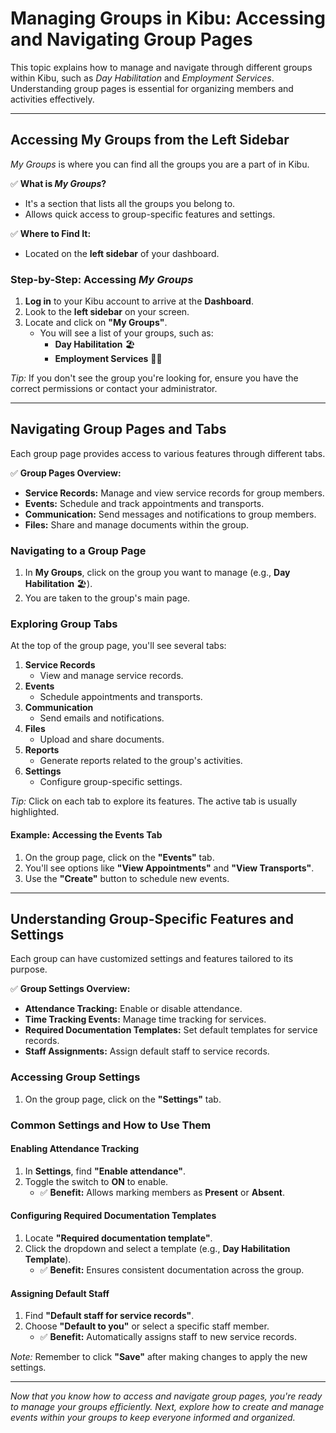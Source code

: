 # Managing Groups in Kibu: Accessing and Navigating Group Pages

This topic explains how to manage and navigate through different groups within Kibu, such as *Day Habilitation* and *Employment Services*. Understanding group pages is essential for organizing members and activities effectively.

---

## Accessing **My Groups** from the Left Sidebar

*My Groups* is where you can find all the groups you are a part of in Kibu.

✅ **What is *My Groups*?**
- It's a section that lists all the groups you belong to.
- Allows quick access to group-specific features and settings.

✅ **Where to Find It:**
- Located on the **left sidebar** of your dashboard.

### Step-by-Step: Accessing *My Groups*

1. **Log in** to your Kibu account to arrive at the **Dashboard**.
2. Look to the **left sidebar** on your screen.
3. Locate and click on **"My Groups"**.
   - You will see a list of your groups, such as:
     - **Day Habilitation** 🏖️
     - **Employment Services** 👷‍♂️

*Tip:* If you don't see the group you're looking for, ensure you have the correct permissions or contact your administrator.

---

## Navigating Group Pages and Tabs

Each group page provides access to various features through different tabs.

✅ **Group Pages Overview:**
- **Service Records:** Manage and view service records for group members.
- **Events:** Schedule and track appointments and transports.
- **Communication:** Send messages and notifications to group members.
- **Files:** Share and manage documents within the group.

### Navigating to a Group Page

1. In **My Groups**, click on the group you want to manage (e.g., **Day Habilitation** 🏖️).
2. You are taken to the group's main page.

### Exploring Group Tabs

At the top of the group page, you'll see several tabs:

1. **Service Records**
   - View and manage service records.
2. **Events**
   - Schedule appointments and transports.
3. **Communication**
   - Send emails and notifications.
4. **Files**
   - Upload and share documents.
5. **Reports**
   - Generate reports related to the group's activities.
6. **Settings**
   - Configure group-specific settings.

*Tip:* Click on each tab to explore its features. The active tab is usually highlighted.

#### Example: Accessing the **Events** Tab

1. On the group page, click on the **"Events"** tab.
2. You'll see options like **"View Appointments"** and **"View Transports"**.
3. Use the **"Create"** button to schedule new events.

---

## Understanding Group-Specific Features and Settings

Each group can have customized settings and features tailored to its purpose.

✅ **Group Settings Overview:**
- **Attendance Tracking:** Enable or disable attendance.
- **Time Tracking Events:** Manage time tracking for services.
- **Required Documentation Templates:** Set default templates for service records.
- **Staff Assignments:** Assign default staff to service records.

### Accessing Group Settings

1. On the group page, click on the **"Settings"** tab.

### Common Settings and How to Use Them

#### Enabling Attendance Tracking

1. In **Settings**, find **"Enable attendance"**.
2. Toggle the switch to **ON** to enable.
   - ✅ **Benefit:** Allows marking members as **Present** or **Absent**.

#### Configuring Required Documentation Templates

1. Locate **"Required documentation template"**.
2. Click the dropdown and select a template (e.g., **Day Habilitation Template**).
   - ✅ **Benefit:** Ensures consistent documentation across the group.

#### Assigning Default Staff

1. Find **"Default staff for service records"**.
2. Choose **"Default to you"** or select a specific staff member.
   - ✅ **Benefit:** Automatically assigns staff to new service records.

*Note:* Remember to click **"Save"** after making changes to apply the new settings.

---

*Now that you know how to access and navigate group pages, you're ready to manage your groups efficiently. Next, explore how to create and manage events within your groups to keep everyone informed and organized.*